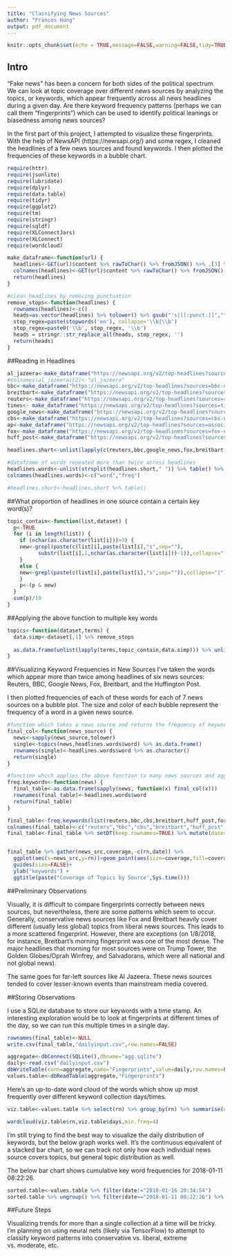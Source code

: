 ```yaml
---
title: "Classifying News Sources"
author: "Frances Hung"
output: pdf_document
---
```


```r
knitr::opts_chunk$set(echo = TRUE,message=FALSE,warning=FALSE,tidy=TRUE)
```

## Intro

"Fake news" has been a concern for both sides of the political spectrum. We can look at topic coverage over different news sources by analyzing the topics, or keywords, which appear frequently across all news headlines during a given day. Are there keyword frequency patterns (perhaps we can call them "fingerprints") which can be used to identify political leanings or biasedness among news sources? 

In the first part of this project, I attempted to visualize these fingerprints. With the help of NewsAPI (https://newsapi.org/) and some regex, I cleaned the headlines of a few news sources and found keywords. I then plotted the frequencies of these keywords in a bubble chart.


```r
require(httr)
require(jsonlite)
require(lubridate)
require(dplyr)
require(data.table)
require(tidyr)
require(ggplot2)
require(tm)
require(stringr)
require(sqldf)
require(XLConnectJars)
require(XLConnect)
require(wordcloud)
```


```r
make_dataframe<-function(url) {
  headlines<-GET(url)$content %>% rawToChar() %>% fromJSON() %>% .[3] %>% as.data.frame() %>% .$articles.title %>% as.data.frame()
  colnames(headlines)<-GET(url)$content %>% rawToChar() %>% fromJSON() %>% .[3] %>% as.data.frame() %>% .$articles.source %>% .$id %>% .[1]
  return(headlines)
}

#clean headlines by removing punctuation
remove_stops<-function(headlines) {
  rownames(headlines)<-c()
  heads=as.vector(headlines) %>% tolower() %>% gsub("'s|[[:punct:]]","",.) %>% gsub("[[:space:]]", " ",.)
  stop_regex=paste(stopwords('en'), collapse='\\b|\\b')
  stop_regex=paste0('\\b', stop_regex, '\\b')
  heads = stringr::str_replace_all(heads, stop_regex, '')
  return(heads)
}
```

##Reading in Headlines
```r
al_jazeera<-make_dataframe("https://newsapi.org/v2/top-headlines?sources=al-jazeera-english&apiKey=9bfcf9f72ada452aa953c9f93f5c549f")
#colnames(al_jazeera)[2]<-"al_jazeera"
bbc<-make_dataframe("https://newsapi.org/v2/top-headlines?sources=bbc-news&apiKey=9bfcf9f72ada452aa953c9f93f5c549f")
breitbart<-make_dataframe("https://newsapi.org/v2/top-headlines?sources=breitbart-news&apiKey=9bfcf9f72ada452aa953c9f93f5c549f")
reuters<-make_dataframe("https://newsapi.org/v2/top-headlines?sources=reuters&apiKey=9bfcf9f72ada452aa953c9f93f5c549f")
times<- make_dataframe("https://newsapi.org/v2/top-headlines?sources=time&apiKey=9bfcf9f72ada452aa953c9f93f5c549f")
google_news<-make_dataframe("https://newsapi.org/v2/top-headlines?sources=google-news&apiKey=9bfcf9f72ada452aa953c9f93f5c549f")
cbs<-make_dataframe("https://newsapi.org/v2/top-headlines?sources=cbs-news&apiKey=9bfcf9f72ada452aa953c9f93f5c549f")
ap<-make_dataframe("https://newsapi.org/v2/top-headlines?sources=associated-press&apiKey=9bfcf9f72ada452aa953c9f93f5c549f")
fox<-make_dataframe("https://newsapi.org/v2/top-headlines?sources=fox-news&apiKey=9bfcf9f72ada452aa953c9f93f5c549f")
huff_post<-make_dataframe("https://newsapi.org/v2/top-headlines?sources=the-huffington-post&apiKey=9bfcf9f72ada452aa953c9f93f5c549f")
```


```r
headlines.short<-unlist(lapply(c(reuters,bbc,google_news,fox,breitbart,huff_post),remove_stops)) 

#dataframe of words repeated more than twice across headlines
headlines.words<-unlist(strsplit(headlines.short," ")) %>% table() %>% .[(.)>2] %>% as.data.frame() %>% .[-1,]
colnames(headlines.words)<-c("word","freq")

#headlines.short<-headlines.short %>% table()
```

##What proportion of headlines in one source contain a certain key word(s)?
```r
topic_contain<-function(list,dataset) {
  p<-TRUE
  for (i in length(list)) {
    if (nchar(as.character(list[i]))>3) {
    new<-grepl(paste(c(list[i],paste(list[i],"s",sep=""),
          substr(list[i],1,nchar(as.character(list[i]))-1)),collapse="|"),dataset)
    }
    else {
    new<-grepl(paste(c(list[i],paste(list[i],"s",sep="")),collapse="|"),dataset)
    }
    p<-(p & new)
  }
  sum(p)/10
}
```


##Applying the above function to multiple key words
```r
topics<-function(dataset,terms) {
  data.simp<-dataset[,1] %>% remove_stops
  
  as.data.frame(unlist(lapply(terms,topic_contain,data.simp))) %>% unlist()
}
```


##Visualizing Keyword Frequencies in New Sources
I've taken the words which appear more than twice among headlines of six news sources: Reuters, BBC, Google News, Fox, Breitbart, and the Huffington Post. 

I then plotted frequencies of each of these words for each of 7 news sources on a bubble plot. The size and color of each bubble represent the frequency of a word in a given news source.


```r

#function which takes a news source and returns the frequency of keywords appearing in that source's headlines
final_col<-function(news_source) {
  news<-sapply(news_source,tolower)
  single<-topics(news,headlines.words$word) %>% as.data.frame()
  rownames(single)<-headlines.words$word %>% as.character()
  return(single)
}

#function which applies the above function to many news sources and aggregates them as a dataframe
freq.keywords<-function(news) {
  final_table<-as.data.frame(sapply(news, function(x) final_col(x)))
  rownames(final_table)<-headlines.words$word
  return(final_table)
}

final_table<-freq.keywords(list(reuters,bbc,cbs,breitbart,huff_post,fox,times))
colnames(final_table)<-c("reuters","bbc","cbs","breitbart","huff_post","fox","times")
final_table<-final_table %>% setDT(keep.rownames=TRUE) %>% mutate(date=Sys.time()) %>% as.data.frame()


final_table %>% gather(news_src,coverage,-c(rn,date)) %>%
  ggplot(aes(x=news_src,y=rn))+geom_point(aes(size=coverage,fill=coverage),shape=21)+
  guides(size=FALSE)+
  ylab("keywords") +
  ggtitle(paste("Coverage of Topics by Source",Sys.time()))

```

##Preliminary Observations

Visually, it is difficult to compare fingerprints correctly between news sources, but nevertheless, there are some patterns which seem to occur. Generally, conservative news sources like Fox and Breitbart heavily cover different (usually less global) topics from liberal news sources. This leads to a more scattered fingerprint. However, there are exceptions (on 1/8/2018, for instance, Breitbart's morning fingerprint was one of the most dense. The major headlines that morning for most sources were on Trump Tower, the Golden Globes/Oprah Winfrey, and Salvadorans, which were all national and not global news). 

The same goes for far-left sources like Al Jazeera. These news sources tended to cover lesser-known events than mainstream media covered.

##Storing Observations

I use a SQLite database to store our keywords with a time stamp. An interesting exploration would be to look at fingerprints at different times of the day, so we can run this multiple times in a single day.

```r
rownames(final_table)<-NULL
write.csv(final_table,"dailyinput.csv",row.names=FALSE)
```

```r
aggregate<-dbConnect(SQLite(),dbname="agg.sqlite")
daily<-read.csv("dailyinput.csv")
dbWriteTable(conn=aggregate,name="Fingerprints",value=daily,row.names=FALSE,append=TRUE)
values.table<-dbReadTable(aggregate,"Fingerprints") 
```

Here's an up-to-date word cloud of the words which show up most frequently over different keyword collection days/times.  

```r
viz.table<-values.table %>% select(rn) %>% group_by(rn) %>% summarise(days=n()) %>% arrange(desc(days)) 

wordcloud(viz.table$rn,viz.table$days,min.freq=4)

```

I'm still trying to find the best way to visualize the daily distribution of keywords, but the below graph works well. It's the continuous equivalent of a stacked bar chart, so we can track not only how each individual news source covers topics, but general topic distribution as well.

The below bar chart shows cumulative key word frequencies for 2018-01-11 08:22:26.
```r
sorted.table<-values.table %>% filter(date!="2018-01-16 20:34:54") 
sorted.table %>% ungroup() %>% filter(date=="2018-01-11 08:22:26") %>% select(-date) %>% gather(source,freq,-rn) %>% ggplot(aes(x=rn,y=freq,color=source,group=source))+geom_area(aes(color=source),stat="identity")+theme(axis.text.x = element_text(angle = 45, hjust = 1))
```

##Future Steps

Visualizing trends for more than a single collection at a time will be tricky. I'm planning on using neural nets (likely via TensorFlow)  to attempt to classify keyword patterns into conservative vs. liberal, extreme vs. moderate, etc. 